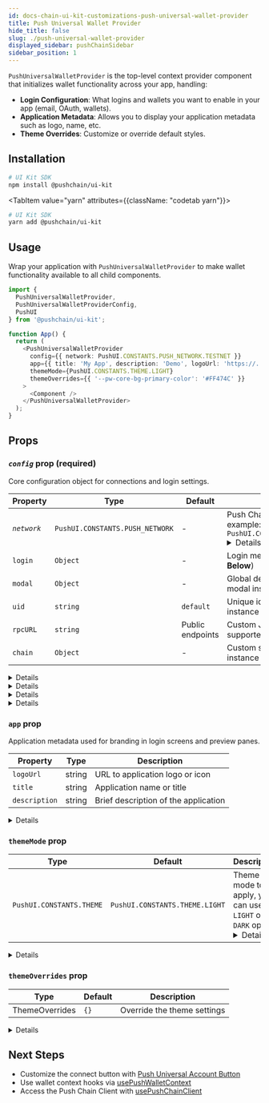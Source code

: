 ```yaml
---
id: docs-chain-ui-kit-customizations-push-universal-wallet-provider
title: Push Universal Wallet Provider
hide_title: false
slug: ./push-universal-wallet-provider
displayed_sidebar: pushChainSidebar
sidebar_position: 1
---
```


<head>
  <title>{`Push Universal Wallet Provider | Customizations | UI Kit | Push Chain Docs`}</title>
</head>


<!-- Content Start -->

`PushUniversalWalletProvider` is the top-level context provider component that initializes wallet functionality across your app, handling:

- **Login Configuration**: What logins and wallets you want to enable in your app (email, OAuth, wallets).
- **Application Metadata**: Allows you to display your application metadata such as logo, name, etc.
- **Theme Overrides**: Customize or override default styles.

## Installation

<Tabs className="codetabs" groupId="quickstart-examples">
  <TabItem value="npm" attributes={{className: "codetab npm"}} default>

```bash
# UI Kit SDK
npm install @pushchain/ui-kit
```

  </TabItem>

  <TabItem value="yarn" attributes={{className: "codetab yarn"}}>

```bash
# UI Kit SDK
yarn add @pushchain/ui-kit
```

  </TabItem>
</Tabs>

## Usage

Wrap your application with `PushUniversalWalletProvider` to make wallet functionality available to all child components.

<Tabs className="codetabs" groupId="code-examples">
  <TabItem value="react" attributes={{className: "codetab react"}} default>

```typescript
import {
  PushUniversalWalletProvider,
  PushUniversalWalletProviderConfig,
  PushUI
} from '@pushchain/ui-kit';

function App() {
  return (
    <PushUniversalWalletProvider
      config={{ network: PushUI.CONSTANTS.PUSH_NETWORK.TESTNET }}
      app={{ title: 'My App', description: 'Demo', logoUrl: 'https://...' }}
      themeMode={PushUI.CONSTANTS.THEME.LIGHT}
      themeOverrides={{ '--pw-core-bg-primary-color': '#FF474C' }}
    >
      <Component />
    </PushUniversalWalletProvider>
  );
}
```

  </TabItem>
</Tabs>

## Props

### _`config`_ prop (required)

Core configuration object for connections and login settings.

<PushAPIReference>

| Property    | Type                            | Default          | Description                                                                                                                                                                                                                                                                                                                 |
| ----------- | ------------------------------- | ---------------- | --------------------------------------------------------------------------------------------------------------------------------------------------------------------------------------------------------------------------------------------------------------------------------------------------------------------------- |
| _`network`_ | `PushUI.CONSTANTS.PUSH_NETWORK` | -                | Push Chain network to connenct to. For example: `PushUI.CONSTANTS.PUSH_NETWORK.TESTNET` <Details summary="PushUI.CONSTANTS.PUSH_NETWORK" className="alert alert--minimal-api-table">`PushUI.CONSTANTS.PUSH_NETWORK.TESTNET` `PushUI.CONSTANTS.PUSH_NETWORK.TESTNET_DONUT` `PushUI.CONSTANTS.PUSH_NETWORK.LOCALNET`</Details> |
| `login`     | `Object`                        | -                | Login method configuration (**See Below**)                                                                                                                                                                                                                                                                                  |
| `modal`     | `Object`                        | -                | Global defaults for login and connected modal instances (**See Below**)                                                                                                                                                                                                                                                     |
| `uid`       | `string`                        | `default`        | Unique identifier for this provider instance                                                                                                                                                                                                                                                                                |
| `rpcURL`    | `string`                        | Public endpoints | Custom JSON-RPC endpoint for supported chains                                                                                                                                                                                                                                                                               |
| `chain`     | `Object`                        | -                | Custom settings to configure the SDK instance (**See Below**)                                                                                                                                                                                                                                                               |

</PushAPIReference>

<Details summary="`config.login` Options" className="alert alert--minimal code">

<PushAPIReference showRequiredNotice={false}>

| Property     | Type      | Default | Description                                   |
| ------------ | --------- | ------- | --------------------------------------------- |
| `email`      | `boolean` | `true`  | Enable email/password login                   |
| `google`     | `boolean` | `true`  | Enable Google OAuth login                     |
| `wallet`     | `Object`  | -       | External wallet configuration (**See Below**) |
| `appPreview` | `boolean` | `false` | Show app preview inside iframe                |

</PushAPIReference>

</Details>

<Details summary="`config.login.wallet` Options" className="alert alert--minimal code">

<PushAPIReference showRequiredNotice={false}>

| Property  | Type                       | Description                       | Default                                                                                                                                                                                                                                           |
| --------- | -------------------------- | --------------------------------- | ------------------------------------------------------------------------------------------------------------------------------------------------------------------------------------------------------------------------------------------------- |
| `enabled` | `boolean`                  | Allow external wallet connections | `true`                                                                                                                                                                                                                                            |
| `chains`  | `PushUI.CONSTANTS.CHAIN[]` | Specific chains to enable         | All supported chains. <Details summary="PushUI.CONSTANTS.CHAIN" className="alert alert--minimal-api-table">`PushUI.CONSTANTS.CHAIN.ETHEREUM_SEPOLIA` `PushUI.CONSTANTS.CHAIN.SOLANA_DEVNET` `PushUI.CONSTANTS.CHAIN.PUSH_TESTNET_DONUT`</Details> |

</PushAPIReference>

</Details>

<Details summary="`config.modal` Options" className="alert alert--minimal code">

<PushAPIReference showRequiredNotice={false}>

| Property               | Type                                     | Default                                               | Description                                                                                                                                                                                                                                        |
| ---------------------- | ---------------------------------------- | ----------------------------------------------------- | -------------------------------------------------------------------------------------------------------------------------------------------------------------------------------------------------------------------------------------------------- |
| `loginLayout`          | `PushUI.CONSTANTS.LOGIN.LAYOUT`          | `PushUI.CONSTANTS.LOGIN.LAYOUT.SIMPLE`                | Login modal layout type. <Details summary="PushUI.CONSTANTS.LOGIN.LAYOUT" className="alert alert--minimal-api-table">`PushUI.CONSTANTS.LOGIN.LAYOUT.SIMPLE` `PushUI.CONSTANTS.LOGIN.LAYOUT.SPLIT`</Details>                                        |
| `appPreview`           | `boolean`                                | `false`                                               | Show app preview in modal                                                                                                                                                                                                                          |
| `bgImage`              | `string`                                 | -                                                     | Background image for the login modal                                                                                                                                                                                                               |
| `connectedLayout`      | `PushUI.CONSTANTS.CONNECTED.LAYOUT`      | `PushUI.CONSTANTS.CONNECTED.HOVER`                    | Connected modal layout type. <Details summary="PushUI.CONSTANTS.CONNECTED.LAYOUT" className="alert alert--minimal-api-table">`PushUI.CONSTANTS.CONNECTED.LAYOUT.FULL` `PushUI.CONSTANTS.CONNECTED.HOVER`</Details>                                 |
| `connectedInteraction` | `PushUI.CONSTANTS.CONNECTED.INTERACTION` | `PushUI.CONSTANTS.CONNECTED.INTERACTION.INTERACTABLE` | Connected modal outside interaction type. <Details summary="PushUI.CONSTANTS.CONNECTED.INTERACTION" className="alert alert--minimal-api-table">`PushUI.CONSTANTS.CONNECTED.INTERACTION.INTERACTABLE` `PushUI.CONSTANTS.INTERACTION.BLUR`</Details> |

</PushAPIReference>

</Details>

<Details summary="Live Playground: Creating basic and advanced config" className="alert alert--live-play alert-top-pad-20">

<Tabs className="liveplaytab" groupId="integrate-push-wallet">

  <TabItem value="basic" label="Basic" default>

```jsx live
// customPropHighlightRegexStart=walletConfig\s=
// customPropHighlightRegexEnd=};
// customPropMinimized='false'
// Import necessary components from @pushchain/ui-kit
import {
  PushUniversalWalletProvider,
  PushUniversalAccountButton,
  PushUI,
} from '@pushchain/ui-kit';

function App() {
  // Define Wallet Config
  const walletConfig = {
    network: PushUI.CONSTANTS.PUSH_NETWORK.TESTNET, // network to connect to
  };

  return (
    <PushUniversalWalletProvider config={walletConfig}>
      {/* Your app logic */}

      {/* Push Universal Wallet Button to show the functionality */}
      <PushUniversalAccountButton />
    </PushUniversalWalletProvider>
  );
}
```

</TabItem>

<TabItem value="advanced" label="Advanced">

```jsx live
// customPropHighlightRegexStart=walletConfig\s=
// customPropHighlightRegexEnd=};
// customPropMinimized='false'
// Import necessary components from @pushchain/ui-kit
import {
  PushUniversalWalletProvider,
  PushUniversalAccountButton,
  PushUI,
} from '@pushchain/ui-kit';

function App() {
  // Define Wallet Config
  const walletConfig = {
    network: PushUI.CONSTANTS.PUSH_NETWORK.TESTNET, // network to connect to
    login: { // login options to choose from
      email: true,
      google: false, // disable google login
      wallet: {
        enabled: true, // enable external wallet login
        chains: [PushUI.CONSTANTS.CHAIN.ETHEREUM_SEPOLIA, PushUI.CONSTANTS.CHAIN.SOLANA_DEVNET, PushUI.CONSTANTS.CHAIN.PUSH_TESTNET_DONUT],
      },
      appPreview: true, // enable app preview to be shown inside login modal. Meed to provide app metadata as well
    },
    modal: {
      loginLayout: PushUI.CONSTANTS.LOGIN.LAYOUT.SIMPLE, // login modal layout type
      connectedLayout: PushUI.CONSTANTS.CONNECTED.LAYOUT.FULL, // connected modal layout type
      appPreview: true, // enable app preview to be shown inside modal. Meed to provide app metadata as well
    },
    uid: 'your-uid', // unique identifier, only used if multiple wallet needs to be connected
    rpcURL: '<INFURA_RPC_URL>', // custom rpc url to connect to
    chainConfig: {} // custom chain config to pass to push chain client if needed
  };

  return (
    <PushUniversalWalletProvider config={walletConfig}>
      {/* Your app logic */}

      {/* Push Universal Wallet Button to show the functionality */}
      <PushUniversalAccountButton />
    </PushUniversalWalletProvider>
  );
}
```

</TabItem>

</Tabs>

</Details>


### `app` prop

Application metadata used for branding in login screens and preview panes.

<PushAPIReference showRequiredNotice={false}>

| Property      | Type   | Description                          |
| ------------- | ------ | ------------------------------------ |
| `logoUrl`     | string | URL to application logo or icon      |
| `title`       | string | Application name or title            |
| `description` | string | Brief description of the application |

</PushAPIReference>

<Details summary="Live Playground: Creating your app metadata" className="alert alert--live-play alert-top-pad-20">

```jsx live
// customPropHighlightRegexStart=appMetadata\s=
// customPropHighlightRegexEnd=};
// customPropMinimized='false'
// Import necessary components from @pushchain/ui-kit
import {
  PushUniversalWalletProvider,
  PushUniversalAccountButton,
  PushUI,
} from '@pushchain/ui-kit';

function App() {
  // Define Wallet Config
  const walletConfig = {
    network: PushUI.CONSTANTS.PUSH_NETWORK.TESTNET, // network to connect to
  };

  // Define Your App Preview
  const appMetadata = {
    logoUrl:
      'https://plus.unsplash.com/premium_photo-1746731481770-08b2f71661d0?q=80&w=2671&auto=format&fit=crop&ixlib=rb-4.1.0&ixid=M3wxMjA3fDB8MHxwaG90by1wYWdlfHx8fGVufDB8fHx8fA%3D%3D',
    title: 'Test App Title',
    description: 'Test App Description',
  };

  return (
    <PushUniversalWalletProvider config={walletConfig} app={appMetadata}>
      {/* Your app logic */}

      {/* Push Universal Wallet Button to show the functionality */}
      <PushUniversalAccountButton />
    </PushUniversalWalletProvider>
  );
}
```

</Details>

### `themeMode` prop

<PushAPIReference showRequiredNotice={false}>

| Type            | Default                | Description                |
| --------------- | -------------------------- | ---------------------- |
| `PushUI.CONSTANTS.THEME` | `PushUI.CONSTANTS.THEME.LIGHT` | Theme mode to apply, you can use `LIGHT` or `DARK` option. <Details summary="PushUI.CONSTANTS.THEME" className="alert alert--minimal-api-table">`PushUI.CONSTANTS.THEME.LIGHT` `PushUI.CONSTANTS.THEME.DARK`</Details> |

</PushAPIReference>

<Details summary="Live Playground: Playing with themeMode" className="alert alert--live-play alert-top-pad-20">

```jsx live
// customPropHighlightRegexStart=themeMode={
// customPropHighlightRegexEnd=}>
// customPropMinimized='false'
// Import necessary components from @pushchain/ui-kit
import {
  PushUniversalWalletProvider,
  PushUniversalAccountButton,
  PushUI,
} from '@pushchain/ui-kit';

function App() {
  // Define Wallet Config
  const walletConfig = {
    network: PushUI.CONSTANTS.PUSH_NETWORK.TESTNET, // network to connect to
  };

  return (
    <PushUniversalWalletProvider config={walletConfig} themeMode={PushUI.CONSTANTS.THEME.DARK}>
      {/* Your app logic */}

      {/* Push Universal Wallet Button to show the functionality */}
      <PushUniversalAccountButton />
    </PushUniversalWalletProvider>
  );
}
```

</Details>

### `themeOverrides` prop

<PushAPIReference showRequiredNotice={false}>

| Type           | Default | Description                 |
| -------------- | ------- | --------------------------- |
| ThemeOverrides | `{}`    | Override the theme settings |

</PushAPIReference>

<Details summary="Live Playground: Customizing your theme" className="alert alert--live-play alert-top-pad-20">

```jsx live
// customPropHighlightRegexStart=themeOverrides={{
// customPropHighlightRegexEnd=}}>
// customPropMinimized='false'
// Import necessary components from @pushchain/ui-kit
import {
  PushUniversalWalletProvider,
  PushUniversalAccountButton,
  PushUI,
} from '@pushchain/ui-kit';

function App() {
  // Define Wallet Config
  const walletConfig = {
    network: PushUI.CONSTANTS.PUSH_NETWORK.TESTNET,
  };

  return (
    <PushUniversalWalletProvider config={walletConfig} themeOverrides={{
      '--pw-core-bg-primary-color': '#FF474C',
      '--pw-core-font-family': 'Inter',
      '--pw-core-text-primary-color': '#fff',
      '--pw-core-text-secondary-color': '#F5F6F8',
      '--pw-core-btn-border-radius': '15px',
    }}>
      <PushUniversalAccountButton />
    </PushUniversalWalletProvider>
  );
}
```

</Details>

## Next Steps

- Customize the connect button with [Push Universal Account Button](/docs/chain/ui-kit/customizations/push-universal-account-button/)  
- Use wallet context hooks via [usePushWalletContext](/docs/chain/ui-kit/customizations/use-push-wallet-context/)  
- Access the Push Chain Client with [usePushChainClient](/docs/chain/ui-kit/customizations/use-push-chain-client/)